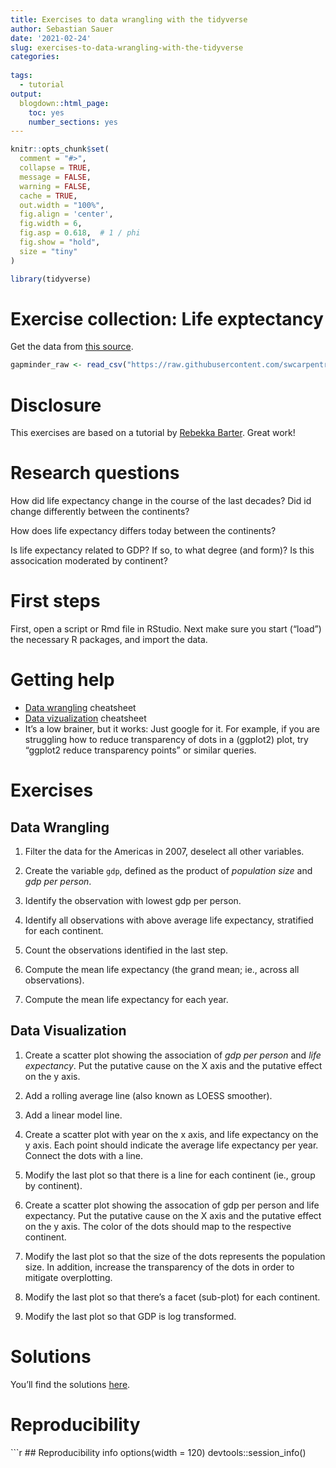 ```yaml
---
title: Exercises to data wrangling with the tidyverse
author: Sebastian Sauer
date: '2021-02-24'
slug: exercises-to-data-wrangling-with-the-tidyverse
categories:
  
tags:
  - tutorial
output:
  blogdown::html_page:
    toc: yes
    number_sections: yes
---
```




```r
knitr::opts_chunk$set(
  comment = "#>",
  collapse = TRUE,
  message = FALSE,
  warning = FALSE,
  cache = TRUE,
  out.width = "100%",
  fig.align = 'center',
  fig.width = 6,
  fig.asp = 0.618,  # 1 / phi
  fig.show = "hold",
  size = "tiny"
)
```

```r
library(tidyverse)
```



# Exercise collection: Life exptectancy


Get the data from [this source](https://raw.githubusercontent.com/swcarpentry/r-novice-gapminder/gh-pages/_episodes_rmd/data/gapminder-FiveYearData.csv).

```r
gapminder_raw <- read_csv("https://raw.githubusercontent.com/swcarpentry/r-novice-gapminder/gh-pages/_episodes_rmd/data/gapminder-FiveYearData.csv")
```




# Disclosure

This exercises are based on a tutorial by [Rebekka Barter](http://www.rebeccabarter.com/). Great work!



# Research questions

How did life expectancy change in the course of the last decades? Did id change differently between the continents?

How does life expectancy differs today between the continents?

Is life expectancy related to GDP? If so, to what degree (and form)? Is this assocication moderated by continent?



# First steps

First, open a script or Rmd file in RStudio. Next make sure you start ("load") the necessary R packages, and import the data.




# Getting help

- [Data wrangling](https://github.com/rstudio/cheatsheets/raw/master/data-transformation.pdf) cheatsheet
- [Data vizualization](https://rstudio.com/wp-content/uploads/2015/03/ggplot2-cheatsheet.pdf) cheatsheet
- It's a low brainer, but it works: Just google for it. For example, if you are struggling how to reduce transparency of dots in a (ggplot2) plot, try "ggplot2 reduce transparency points" or similar queries.


# Exercises

## Data Wrangling

1. Filter the data for the Americas in 2007, deselect all other variables. 

2. Create the variable `gdp`, defined as the product of *population size* and *gdp per person*.

3. Identify the observation with lowest gdp per person.

4. Identify all observations with above average life expectancy, stratified for each continent.

5. Count the observations identified in the last step.

6. Compute the mean life expectancy (the grand mean; ie., across all observations).

7. Compute the mean life expectancy for each year.





## Data Visualization

1. Create a scatter plot showing the association of *gdp per person* and *life expectancy*. Put the putative cause on the X axis and the putative effect on the y axis.

2. Add a rolling average line (also known as LOESS smoother).

3. Add a linear model line.

4. Create a scatter plot with year on the x axis, and life expectancy on the y axis. Each point should indicate the average life expectancy per year. Connect the dots with a line.

5. Modify the last plot so that there is a line for each continent (ie., group by continent).

6. Create a scatter plot showing the assocation of gdp per person and life expectancy. Put the putative cause on the X axis and the putative effect on the y axis. The color of the dots should map to the respective continent.

7. Modify the last plot so that the size of the dots represents the population size. In addition, increase the transparency of the dots in order to mitigate overplotting.

8. Modify the last plot so that there's a facet (sub-plot) for each continent.

9. Modify the last plot so that GDP is log transformed.




# Solutions

You'll find the solutions [here](http://www.rebeccabarter.com/blog/2019-08-05_base_r_to_tidyverse/).







# Reproducibility

```r
## Reproducibility info
options(width = 120)
devtools::session_info()


